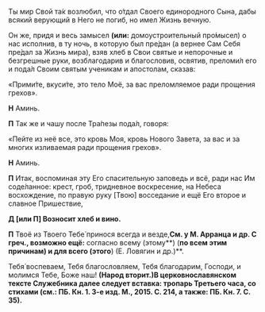 
Ты мир Свой та́к возлюбил, что о́тдал Своего единородного Сына, дабы всякий верующий в Него не погиб, но имел Жизнь вечную.

Он же, придя и весь замысел **(или:** домоустроительный про́мысел<R>)</R> о нас исполнив, в ту ночь, в которую был пре́дан (а вернее Сам Себя пре́дал за Жизнь мира), взяв хлеб в Свои святые и непорочные и безгрешные руки, возблагодарив и благословив, освятив, преломи́л его и пода́л Своим святым ученикам и апостолам, сказав:

«Прими́те, вкуси́те, это тело Моё, за вас преломляемое ради прощения грехов».

**Н** Аминь.

**П** Так же и чашу после Тра́пезы пода́л, говоря:

«Пейте из неё все, это кровь Моя, кровь Нового Завета, за вас и за многих изливаемая ради прощения грехов».

**Н** Аминь.

**П** Итак, воспоминая эту Его спасительную заповедь и всё, ради нас Им соде́ланное: крест, гроб, тридневное воскресение, на Небеса восхождение, по правую руку <R>[</R>Твою<R>]</R> восседание и ещё Его второе и славное Пришествие,

**Д [или П] Возносит хлеб и вино.**

**П** Твоё из Твоего Тебе́ принося всегда и везде,<Tooltip>**См. у М. Арранца и др. С греч., возможно ещё:** согласно всему <R>(</R>этому**) (**по всем этим причинам<R>)</R> и для всего <R>(</R>этого**) (Е. Ловягин и др.)**.</Tooltip>

Тебя́ воспеваем, Тебя благословляем, Тебя благодарим, Господи, и молимся Тебе, Боже наш! **(Народ вторит.)**<Tooltip>**В церковнославянском тексте Служебника далее следует вставка: тропарь Третьего часа, со стихами (см.: ПБ. Кн. 1. 3-е изд. М., 2015. С. 214, а также: ПБ. Кн. 7. С. 35).**</Tooltip>
